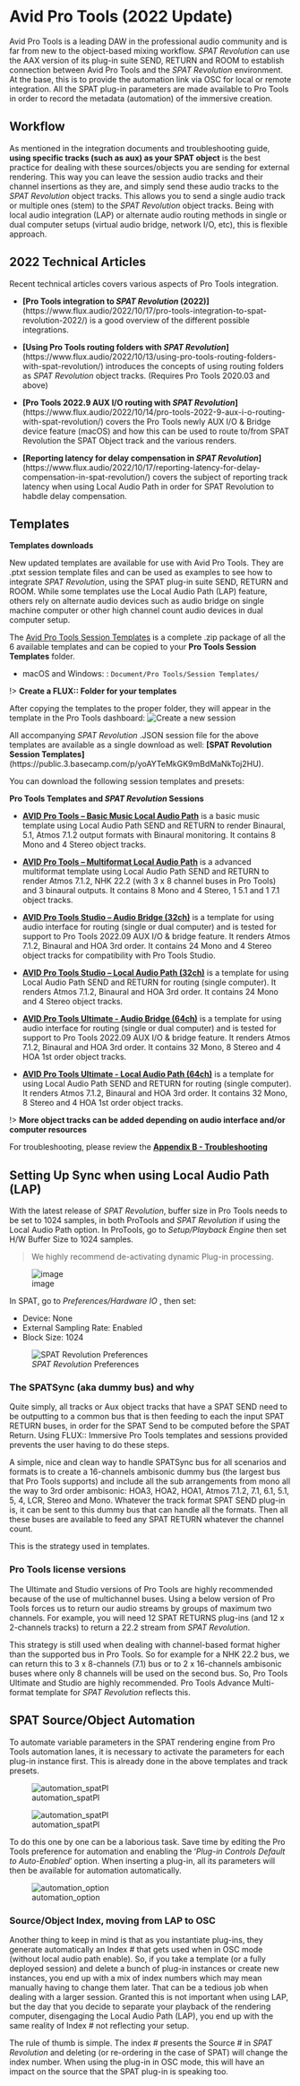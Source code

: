 # Avid Pro Tools (2022 Update)

Avid Pro Tools is a leading DAW in the professional audio community and is far from new to the object-based mixing workflow.
_SPAT Revolution_ can use the AAX version of its plug-in suite SEND, RETURN and ROOM to establish connection between Avid Pro Tools and the _SPAT Revolution_ environment.
At the base, this is to provide the automation link via OSC for local or remote integration.
All the SPAT plug-in parameters are made available to Pro Tools in order to record the metadata (automation) of the immersive creation.


## Workflow

As mentioned in the integration documents and troubleshooting guide, **using specific tracks (such as aux) as your SPAT object** is the best practice for dealing with these sources/objects you are sending for external rendering.
This way you can leave the session audio tracks and their channel insertions as they are, and simply send these audio tracks to the _SPAT Revolution_ object tracks.
This allows you to send a single audio track or multiple ones (stem) to the _SPAT Revolution_ object tracks.
Being with local audio integration (LAP) or alternate audio routing methods in single or dual computer setups (virtual audio bridge, network I/O, etc), this is flexible approach.

## 2022 Technical Articles

Recent technical articles covers various aspects of Pro Tools integration.

- **[Pro Tools integration to _SPAT Revolution_ (2022)]**(https://www.flux.audio/2022/10/17/pro-tools-integration-to-spat-revolution-2022/) is a good overview of the different possible integrations.

- **[Using Pro Tools routing folders with _SPAT Revolution_]**(https://www.flux.audio/2022/10/13/using-pro-tools-routing-folders-with-spat-revolution/) introduces the concepts of using routing folders as _SPAT Revolution_ object tracks. (Requires Pro Tools 2020.03 and above)

- **[Pro Tools 2022.9 AUX I/O routing with _SPAT Revolution_]**(https://www.flux.audio/2022/10/14/pro-tools-2022-9-aux-i-o-routing-with-spat-revolution/) covers the Pro Tools newly AUX I/O & Bridge device feature (macOS) and how this can be used to route to/from SPAT Revolution the SPAT Object track and the various renders.

- **[Reporting latency for delay compensation in _SPAT Revolution_]**(https://www.flux.audio/2022/10/17/reporting-latency-for-delay-compensation-in-spat-revolution/) covers the subject of reporting track latency when using Local Audio Path in order for SPAT Revolution to habdle delay compensation.


## Templates

**Templates downloads**

New updated templates are available for use with Avid Pro Tools.  They are .ptxt session template files and can be used as examples to see how to integrate _SPAT Revolution_, using the SPAT plug-in suite SEND, RETURN and ROOM. While some templates use the Local Audio Path (LAP) feature, others rely on alternate audio devices such as audio bridge on single machine computer or other high channel count audio devices in dual computer setup.

The [Avid Pro Tools Session Templates](https://public.3.basecamp.com/p/N48YKyqnBWXmMq1Fohskew8c) is a complete .zip package of all the 6 available templates and can be copied to your **Pro Tools Session Templates** folder.

- macOS and Windows: : ```Document/Pro Tools/Session Templates/```  

!>  **Create a FLUX:: Folder for your templates**

After copying the templates to the proper folder, they will appear in the template in the Pro Tools dashboard:
![Create a new session](https://media.githubusercontent.com/media/FLUX-SE/doc_images/main/SpatR/ThirdParty/ProToolsTemplates.png)

All accompanying  _SPAT Revolution_ .JSON session file for the above templates are available as a single download as well:
**[SPAT Revolution Session Templates]**(https://public.3.basecamp.com/p/yoAYTeMkGK9mBdMaNkToj2HU).

You can download the following session templates and presets:

**Pro Tools Templates and _SPAT Revolution_ Sessions**

* **[AVID Pro Tools – Basic Music Local Audio Path](https://public.3.basecamp.com/p/iCntSJrBatq7CzUua45NHQDt)** is a basic music template using Local Audio Path SEND and RETURN to render Binaural, 5.1, Atmos 7.1.2  output formats with Binaural monitoring. It contains 8 Mono and 4 Stereo object tracks.

* **[AVID Pro Tools – Multiformat Local Audio Path](https://public.3.basecamp.com/p/9HweoDCdcAbtdu6cKzxkrmjK)** is a advanced multiformat template using Local Audio Path SEND and RETURN to render Atmos 7.1.2, NHK 22.2 (with 3 x 8 channel buses in Pro Tools) and 3 binaural outputs. It contains 8 Mono and 4 Stereo, 1 5.1 and 1 7.1 object tracks.

* **[AVID Pro Tools Studio – Audio Bridge (32ch)](https://public.3.basecamp.com/p/vECzLo5HWq1pVKk8e7ngK2cg)**  is a template for using audio interface for routing (single or dual computer) and is tested for support to Pro Tools 2022.09 AUX I/O & bridge feature. It renders Atmos 7.1.2, Binaural and HOA 3rd order. It contains 24 Mono and 4 Stereo object tracks for compatibility with Pro Tools Studio.

* **[AVID Pro Tools Studio – Local Audio Path (32ch)](https://public.3.basecamp.com/p/rH2nXUmCDdpzXgY46c3LVXuA)**   is a template for using Local Audio Path SEND and RETURN for routing (single computer). It renders Atmos 7.1.2, Binaural and HOA 3rd order. It contains 24 Mono and 4 Stereo object tracks.

* **[AVID Pro Tools Ultimate - Audio Bridge (64ch)](https://public.3.basecamp.com/p/vECzLo5HWq1pVKk8e7ngK2cg)**  is a template for using audio interface for routing (single or dual computer) and is tested for support to Pro Tools 2022.09 AUX I/O & bridge feature. It renders Atmos 7.1.2, Binaural and HOA 3rd order. It contains 32 Mono, 8 Stereo and 4 HOA 1st order object tracks.

* **[AVID Pro Tools Ultimate - Local Audio Path (64ch)](https://public.3.basecamp.com/p/Mindwq33jeEpieRkFetmj6yq)**   is a template for using Local Audio Path SEND and RETURN for routing (single computer). It renders Atmos 7.1.2, Binaural and HOA 3rd order. It contains 32 Mono, 8 Stereo and 4 HOA 1st order object tracks.

!>  **More object tracks can be added depending on audio interface and/or computer resources**

For troubleshooting, please review the **[Appendix B - Troubleshooting](Appendix_B.md)**

## Setting Up Sync when using Local Audio Path (LAP)

With the latest release of _SPAT Revolution_, buffer size in Pro Tools needs to be set to 1024 samples, in both ProTools and _SPAT Revolution_ if using the Local Audio Path option.
In ProTools, go to *Setup/Playback Engine* then set H/W Buffer Size to 1024 samples.

> We highly recommend de-activating dynamic Plug-in processing.

![image](https://media.githubusercontent.com/media/FLUX-SE/doc_images/main/SpatR/ThirdParty/ProToolsEnginePlaybackMenu.png)

In SPAT, go to *Preferences/Hardware IO* , then set:


* Device: None
* External Sampling Rate: Enabled
* Block Size: 1024

![_SPAT Revolution_ Preferences](https://media.githubusercontent.com/media/FLUX-SE/doc_images/main/SpatR/ThirdParty/ProToolsSpatPreferences.png)

### The SPATSync (aka dummy bus) and why

Quite simply, all tracks or Aux object tracks that have a SPAT SEND need to be outputting to a common bus that is then feeding to each the input SPAT RETURN buses, in order for the SPAT Send to be computed before the SPAT Return.
Using FLUX:: Immersive Pro Tools templates and sessions provided prevents the user having to do these steps.

A simple, nice and clean way to handle SPATSync bus for all scenarios and formats is to create a 16-channels ambisonic dummy bus (the largest bus that Pro Tools supports) and include all the sub arrangements from mono all the way to 3rd order ambisonic: HOA3, HOA2,  HOA1, Atmos 7.1.2, 7.1, 6.1, 5.1, 5, 4, LCR, Stereo and Mono. Whatever the track format SPAT SEND plug-in is, it can be sent to this dummy bus that can handle all the formats.
Then all these buses are available to feed any SPAT RETURN whatever the channel count.

This is the strategy used in templates.

### Pro Tools license versions

The Ultimate and Studio versions of Pro Tools are highly recommended because of the use of multichannel buses.
Using a below version of Pro Tools forces us to return our audio streams by groups of maximum two channels.
For example, you will need 12 SPAT RETURNS plug-ins (and 12 x 2-channels tracks) to return a 22.2 stream from _SPAT Revolution_.

This strategy is still used when dealing with channel-based format higher than the supported bus in Pro Tools.
So for example for a NHK 22.2 bus, we can return this to 3 x 8-channels (7.1) bus or to 2 x 16-channels ambisonic buses where only 8 channels will be used on the second bus.
So, Pro Tools Ultimate and Studio are highly recommended.
Pro Tools Advance Multi-format template for _SPAT Revolution_ reflects this.


## SPAT Source/Object Automation

To automate variable parameters in the SPAT rendering engine from Pro Tools automation lanes, it is necessary to activate the parameters for each plug-in instance first.
This is already done in the above templates and track presets.

![automation_spatPl](https://media.githubusercontent.com/media/FLUX-SE/doc_images/main/SpatR/ThirdParty/ProToolsEmptyAutomationEnable.png)

![automation_spatPl](https://media.githubusercontent.com/media/FLUX-SE/doc_images/main/SpatR/ThirdParty/ProToolsAutomationEnable.png)

To do this one by one can be a laborious task.
Save time by editing the Pro Tools preference for automation and enabling the '*Plug-in Controls Default to Auto-Enabled* ' option.
When inserting a plug-in, all its parameters will then be available for automation automatically.

![automation_option](https://media.githubusercontent.com/media/FLUX-SE/doc_images/main/SpatR/ThirdParty/ProToolsPreferencesAutomation.png)


### Source/Object Index, moving from LAP to OSC

Another thing to keep in mind is that as you instantiate plug-ins, they generate automatically an Index # that gets used when in OSC mode (without local audio path enable).
So, if you take a template (or a fully deployed session) and delete a bunch of plug-in instances or create new instances, you end up with a mix of index numbers which may mean manually having to change them later.
That can be a tedious job when dealing with a larger session.
Granted this is not important when using LAP, but the day that you decide to separate your playback of the rendering computer, disengaging the Local Audio Path (LAP), you end up with the same reality of Index # not reflecting your setup.

The rule of thumb is simple.
The index # presents the Source # in _SPAT Revolution_ and deleting (or re-ordering in the case of SPAT) will change the index number.
When using the plug-in in OSC mode, this will have an impact on the source that the SPAT plug-in is speaking too.
